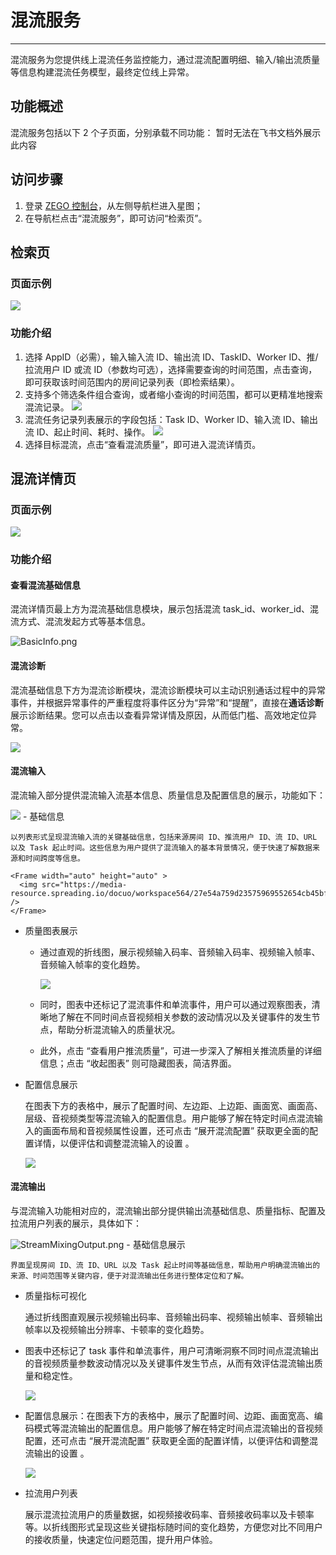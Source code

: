 # 混流服务

---

混流服务为您提供线上混流任务监控能力，通过混流配置明细、输入/输出流质量等信息构建混流任务模型，最终定位线上异常。

## 功能概述

混流服务包括以下 2 个子页面，分别承载不同功能：
暂时无法在飞书文档外展示此内容

## 访问步骤
1. 登录 [ZEGO 控制台](https://console.zego.im/)，从左侧导航栏进入星图；
2. 在导航栏点击“混流服务”，即可访问“检索页”。

## 检索页

### 页面示例

<Frame width="auto" height="auto" >
  <img src="https://media-resource.spreading.io/docuo/workspace564/27e54a759d23575969552654cb45bf89/603eed5943.png" />
</Frame>

### 功能介绍
1. 选择 AppID（必需），输入输入流 ID、输出流 ID、TaskID、Worker ID、推/拉流用户 ID 或流 ID（参数均可选），选择需要查询的时间范围，点击查询，即可获取该时间范围内的房间记录列表（即检索结果）。
2. 支持多个筛选条件组合查询，或者缩小查询的时间范围，都可以更精准地搜索混流记录。
    <Frame width="auto" height="auto">
      <img src="https://media-resource.spreading.io/docuo/workspace564/27e54a759d23575969552654cb45bf89/2bac9ceee1.png" />
    </Frame>
3. 混流任务记录列表展示的字段包括：Task ID、Worker ID、输入流 ID、输出流 ID、起止时间、耗时、操作。
    <Frame width="auto" height="auto" >
      <img src="https://media-resource.spreading.io/docuo/workspace564/27e54a759d23575969552654cb45bf89/d7353d0d4e.png" />
    </Frame>
4. 选择目标混流，点击“查看混流质量”，即可进入混流详情页。

## 混流详情页

### 页面示例

<Frame width="auto" height="auto" >
  <img src="https://media-resource.spreading.io/docuo/workspace564/27e54a759d23575969552654cb45bf89/23eb130b6a.png" />
</Frame>

### 功能介绍

#### 查看混流基础信息

混流详情页最上方为混流基础信息模块，展示包括混流 task_id、worker_id、混流方式、混流发起方式等基本信息。

<Frame width="auto" height="auto" >
  <img src="https://media-resource.spreading.io/docuo/workspace564/27e54a759d23575969552654cb45bf89/52fef7f009.png" alt="BasicInfo.png"/>
</Frame>

#### 混流诊断

混流基础信息下方为混流诊断模块，混流诊断模块可以主动识别通话过程中的异常事件，并根据异常事件的严重程度将事件区分为“异常”和“提醒”，直接在**通话诊断**展示诊断结果。您可以点击以查看异常详情及原因，从而低门槛、高效地定位异常。

<Frame width="auto" height="auto" >
  <img src="https://media-resource.spreading.io/docuo/workspace564/27e54a759d23575969552654cb45bf89/f124efa327.png" />
</Frame>

#### 混流输入

混流输入部分提供混流输入流基本信息、质量信息及配置信息的展示，功能如下：
<Frame width="auto" height="auto" >
<img src="https://media-resource.spreading.io/docuo/workspace564/27e54a759d23575969552654cb45bf89/9bae85a0e0.png" />
</Frame>
- 基础信息

    以列表形式呈现混流输入流的关键基础信息，包括来源房间 ID、推流用户 ID、流 ID、URL 以及 Task 起止时间。这些信息为用户提供了混流输入的基本背景情况，便于快速了解数据来源和时间跨度等信息。

    <Frame width="auto" height="auto" >
      <img src="https://media-resource.spreading.io/docuo/workspace564/27e54a759d23575969552654cb45bf89/569ba47867.png" />
    </Frame>
- 质量图表展示
  - 通过直观的折线图，展示视频输入码率、音频输入码率、视频输入帧率、音频输入帧率的变化趋势。

    <Frame width="auto" height="auto">
      <img src="https://media-resource.spreading.io/docuo/workspace564/27e54a759d23575969552654cb45bf89/569ba47867.png" />
    </Frame>
    
  - 同时，图表中还标记了混流事件和单流事件，用户可以通过观察图表，清晰地了解在不同时间点音视频相关参数的波动情况以及关键事件的发生节点，帮助分析混流输入的质量状况。
  - 此外，点击 “查看用户推流质量”，可进一步深入了解相关推流质量的详细信息；点击 “收起图表” 则可隐藏图表，简洁界面。
- 配置信息展示

    在图表下方的表格中，展示了配置时间、左边距、上边距、画面宽、画面高、层级、音视频类型等混流输入的配置信息。用户能够了解在特定时间点混流输入的画面布局和音视频属性设置，还可点击 “展开混流配置” 获取更全面的配置详情，以便评估和调整混流输入的设置 。

    <Frame width="auto" height="auto" >
      <img src="https://media-resource.spreading.io/docuo/workspace564/27e54a759d23575969552654cb45bf89/2aad7e48e4.png"/>
    </Frame>

#### 混流输出

与混流输入功能相对应的，混流输出部分提供输出流基础信息、质量指标、配置及拉流用户列表的展示，具体如下：
<Frame width="auto" height="auto">
  <img src="https://media-resource.spreading.io/docuo/workspace564/27e54a759d23575969552654cb45bf89/7fab6d8871.png" alt="StreamMixingOutput.png"/>
</Frame>
- 基础信息展示

    界面呈现房间 ID、流 ID、URL 以及 Task 起止时间等基础信息，帮助用户明确混流输出的来源、时间范围等关键内容，便于对混流输出任务进行整体定位和了解。
- 质量指标可视化

    通过折线图直观展示视频输出码率、音频输出码率、视频输出帧率、音频输出帧率以及视频输出分辨率、卡顿率的变化趋势。
- 图表中还标记了 task 事件和单流事件，用户可清晰洞察不同时间点混流输出的音视频质量参数波动情况以及关键事件发生节点，从而有效评估混流输出质量和稳定性。

    <Frame width="auto" height="auto" >
      <img src="https://media-resource.spreading.io/docuo/workspace564/27e54a759d23575969552654cb45bf89/dc6e222d57.png" />
    </Frame>
- 配置信息展示：在图表下方的表格中，展示了配置时间、边距、画面宽高、编码模式等混流输出的配置信息。用户能够了解在特定时间点混流输出的音视频配置，还可点击 “展开混流配置” 获取更全面的配置详情，以便评估和调整混流输出的设置 。

    <Frame width="auto" height="auto" >
      <img src="https://media-resource.spreading.io/docuo/workspace564/27e54a759d23575969552654cb45bf89/efe398699c.png" />
    </Frame>
- 拉流用户列表

    展示混流拉流用户的质量数据，如视频接收码率、音频接收码率以及卡顿率等。以折线图形式呈现这些关键指标随时间的变化趋势，方便您对比不同用户的接收质量，快速定位问题范围，提升用户体验。
